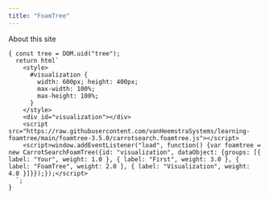 ```yaml
---
title: "FoamTree"
---
```


About this site

```ojs
{ const tree = DOM.uid("tree");
  return html`
    <style>
      #visualization {
        width: 600px; height: 400px;
        max-width: 100%;
        max-height: 100%;
      }
    </style>
    <div id="visualization"></div>
    <script src="https://raw.githubusercontent.com/vanHeemstraSystems/learning-foamtree/main/foamtree-3.5.0/carrotsearch.foamtree.js"></script>
    <script>window.addEventListener("load", function() {var foamtree = new CarrotSearchFoamTree({id: "visualization", dataObject: {groups: [{ label: "Your", weight: 1.0 }, { label: "First", weight: 3.0 }, { label: "FoamTree", weight: 2.0 }, { label: "Visualization", weight: 4.0 }]}});});</script>
  `;
}    
```
